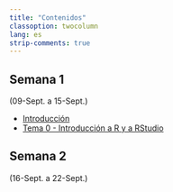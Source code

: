 ```yaml
---
title: "Contenidos"
classoption: twocolumn
lang: es
strip-comments: true
---
```



<!-- **********************************************************************  -->

## Semana 1
(09-Sept. a 15-Sept.)

  * [Introducción](docs/0Intro.qmd)
  * [Tema 0 - Introducción a R y a RStudio](docs/Tema00.qmd)


## Semana 2
(16-Sept. a 22-Sept.)

<!--

  * [Tema 0 - Ejercicio 1](docs/Tema00ej1.qmd)
  * [Tema 0 - Ejercicio 2](docs/Tema00ej2.qmd) 


  * Fecha límite de entrega de los ejercicios del Tema 0: **vie., 22-sept., 23:59h**


  * [Tema 01 - Transformación de datos](docs/Tema01.qmd)
  * [Tema 01 - Ejercicio 1](docs/Tema01ej1.qmd)



## Semana 3
(25-Sept. a 29-Sept.)


  * [Tema 02 - Manipulación de datos relacionales](docs/Tema02.qmd)

  

## Semana 4
(2-Oct. a 6-Oct.)

  * [Tema 02 - Ejercicio](docs/Tema02ej.qmd)
  

## Semana 5
(09-Oct. a 13-Oct.)

  * [Tema 03 - Datos Ordenados](docs/Tema03.qmd)


## Semana 6
(16-Oct. a 20-Oct.)

  * [Tema 04 - Visualización de Datos](docs/Tema04.qmd)
  
  * [Tema 04 - Ejercicio](docs/Tema04ej.qmd)
  
    - Fecha límite de entrega: **lun., 30-oct., 23:59h**

  * [Tema 05 - Análisis Exploratorio de Datos](docs/Tema05.qmd)

  
## Semana 7
(23-Oct. a 27-Oct.)

 * [Tema 06 - Introducción a Quarto](docs/Tema06.qmd) 
 
 * [Tema 06 - Ejercicio](docs/Tema06ej.qmd)
    - Fecha:  mie. 8-Nov. 23:59h 
 

## Semana 8
(30-Oct. a 3-Nov.)

 * [Tema 07 - Fundamentos Estadísticos](docs/Tema07.qmd)


## Semana 9
(6-Nov. a 10-Nov.)

 * [Tema 05 - Ejercicio](docs/Tema05ejWebScrap.qmd)
    - Fecha:  mie. 29-Nov. 23:59h 

 * [Tema 07 - Ejercicio](docs/Tema07ej.qmd)

    - Fecha:  mie. 29-Nov. 23:59h 


## Semana 10
(13-Nov. a 17-Nov.)
 
  * [Tema 08 - Aprendizaje Estadístico](docs/Tema08.qmd)



## Semana 11
(20-Nov. a 26-Nov.)

  * [Tema 09 - Selección y Regularización](docs/Tema09.qmd)

  * [Tema 10 - Modelización con `tidymodels`](docs/Tema10.qmd)


## Semana 12
(27-Nov. a 03-Dic.)

  * [Tema 11 - kNN](docs/Tema11.qmd)
  
  * [Tema 12 - Métodos basados en árboles](docs/Tema12.qmd)


## Semana 13
(04-Dic. a 10-Dic.)

  * [Tema 10 - Ejercicio](docs/Tema10ej.qmd)

  * [Ejemplo de **Proyecto Final**](docs/Proyect01.qmd)


## Semana 14
(11-Dic. a 17-Dic.)

  * [Tema 13 - Otros algoritmos de Aprendizaje Supervisado](docs/Tema13.qmd)

  * [Tema 14 - Aprendizaje No Supervisado](docs/Tema14.qmd)

## Semana 15
(18-Dic. a 24-Dic.)



<!--

-->
